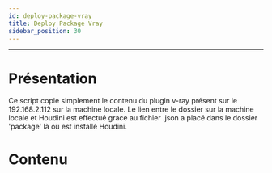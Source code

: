 ```yaml
---
id: deploy-package-vray
title: Deploy Package Vray
sidebar_position: 30
---
```

---


# Présentation

Ce script copie simplement le contenu du plugin v-ray présent sur le 192.168.2.112 sur la machine locale.
Le lien entre le dossier sur la machine locale et Houdini est effectué grace au fichier .json a placé dans le dossier 'package' là où est installé Houdini.

# Contenu

<CodeSnippet
  rawUrl="https://raw.githubusercontent.com/ArtFXDev/silex_fog_snapin/main/vray/deploy_package_vray.ps1"
  langage="powershell"
  fileName="deploy_package_vray.ps1"
/>
